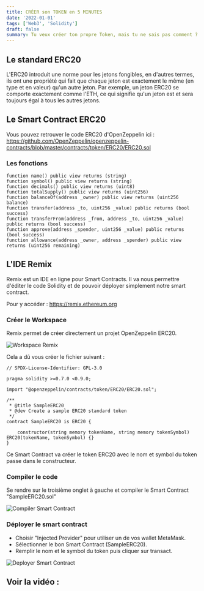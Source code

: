 ```yaml
---
title: CRÉER son TOKEN en 5 MINUTES
date: '2022-01-01'
tags: ['Web3', 'Solidity']
draft: false
summary: Tu veux créer ton propre Token, mais tu ne sais pas comment ? Avec des standards qui ont émergé comme ERC20, créer son propre Token sur la Blockchain est devenu très simple et nous allons voir comment. Même plus besoin d'être développeur si tu suis le bon tutoriel :)
---
```


## Le standard ERC20

L'ERC20 introduit une norme pour les jetons fongibles, en d'autres termes, ils ont une propriété qui fait que chaque jeton est exactement le même (en type et en valeur) qu'un autre jeton. Par exemple, un jeton ERC20 se comporte exactement comme l'ETH, ce qui signifie qu'un jeton est et sera toujours égal à tous les autres jetons.

## Le Smart Contract ERC20

Vous pouvez retrouver le code ERC20 d'OpenZeppelin ici :
https://github.com/OpenZeppelin/openzeppelin-contracts/blob/master/contracts/token/ERC20/ERC20.sol

### Les fonctions

```solidity
function name() public view returns (string)
function symbol() public view returns (string)
function decimals() public view returns (uint8)
function totalSupply() public view returns (uint256)
function balanceOf(address _owner) public view returns (uint256 balance)
function transfer(address _to, uint256 _value) public returns (bool success)
function transferFrom(address _from, address _to, uint256 _value) public returns (bool success)
function approve(address _spender, uint256 _value) public returns (bool success)
function allowance(address _owner, address _spender) public view returns (uint256 remaining)
```

## L'IDE Remix

Remix est un IDE en ligne pour Smart Contracts. Il va nous permettre d'éditer le code Solidity et de pouvoir déployer simplement notre smart contract.

Pour y accéder : https://remix.ethereum.org

### Créer le Workspace

Remix permet de créer directement un projet OpenZeppelin ERC20.

![Workspace Remix](/static/images/creer-son-token-en-5min/remix.png)

Cela a dû vous créer le fichier suivant :

```solidity:contracts/SampleERC20.sol
// SPDX-License-Identifier: GPL-3.0

pragma solidity >=0.7.0 <0.9.0;

import "@openzeppelin/contracts/token/ERC20/ERC20.sol";

/**
 * @title SampleERC20
 * @dev Create a sample ERC20 standard token
 */
contract SampleERC20 is ERC20 {

    constructor(string memory tokenName, string memory tokenSymbol) ERC20(tokenName, tokenSymbol) {}
}
```

Ce Smart Contract va créer le token ERC20 avec le nom et symbol du token passe dans le constructeur.

### Compiler le code

Se rendre sur le troisième onglet à gauche et compiler le Smart Contract "SampleERC20.sol"

![Compiler Smart Contract](/static/images/creer-son-token-en-5min/compile.png)

### Déployer le smart contract

- Choisir "Injected Provider" pour utiliser un de vos wallet MetaMask.
- Sélectionner le bon Smart Contract (SampleERC20).
- Remplir le nom et le symbol du token puis cliquer sur transact.

![Deployer Smart Contract](/static/images/creer-son-token-en-5min/deploy.png)

## Voir la vidéo :

<YoutubeFacade
    videoId="E34HjgTa_tk"
    title="CREER son TOKEN en 5 MINUTES (ERC20)"
/>
